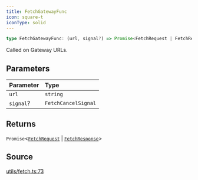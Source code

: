 ```yaml
---
title: FetchGatewayFunc
icon: square-t
iconType: solid
---
```


```ts
type FetchGatewayFunc: (url, signal?) => Promise<FetchRequest | FetchResponse>;
```

Called on Gateway URLs.

## Parameters

| Parameter | Type |
| :------ | :------ |
| `url` | `string` |
| `signal`? | `FetchCancelSignal` |

## Returns

`Promise`\<[`FetchRequest`](/sdk/content/classes/FetchRequest) \| [`FetchResponse`](/sdk/content/classes/FetchResponse)\>

## Source

[utils/fetch.ts:73](https://github.com/dominant-strategies/quais.js/blob/7c3e9bc54d6f1274e27362fc6bf66140de7d80eb/src/utils/fetch.ts#L73)
